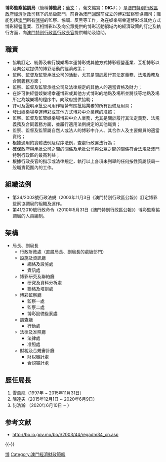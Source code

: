{{澳門政府部門基礎資訊
|中文部門名稱=博彩監察協調局
|葡文部門名稱=Direcção de Inspecção e Coordenação de Jogos
|部門標誌=Direcção de Inspecção e Coordenação de Jogos logo.svg
|首長職銜=局長
|首長姓名=何浩瀚
|副首長職銜=副局長
|副首長姓名=廖志聰
|部門性質=一般部門
|成立年份=1988年
|所屬部門=[[經濟財政司|經濟財政司]]
|總部=澳門南灣大馬路762至804號中華廣場21樓
|網站=http://www.dicj.gov.mo www.dicj.gov.mo 
}}
'''博彩監察協調局'''（簡稱'''博監局'''；[[葡文|葡文]]：{{lang|pt|'''Direcção de Inspecção e Coordenação de Jogos'''}}，葡文縮寫：'''DICJ'''；{{lang-en|Gaming Inspection and Coordination Bureau}}）是[[澳門特別行政區政府|澳門特別行政區政府]][[經濟財政司|經濟財政司]]轄下的局級部門，前身為[[澳門回歸|澳門回歸]]前成立的博彩監察暨協調司；職能包括[[澳門|澳門]]所有[[賭場|賭場]]的監察、協調、反黑等工作，為在娛樂場幸運博彩或其他方式博彩經營產業、互相博彩以及向公眾提供的博彩活動領域內的經濟政策的訂定及執行方面，向[[澳門特別行政區行政長官|澳門特別行政區行政長官]]提供輔助及協助。

== 職責 ==
* 協助訂定、統籌及執行娛樂場幸運博彩或其他方式博彩經營產業、互相博彩以及向公眾提供的博彩活動的經濟政策；
* 監察、監督及監管承批公司的活動，尤其是關於履行其法定義務、法規義務及合同義務方面；
* 監察、監督及監管承批公司及法律規定的其他人的適當資格及財力；
* 在許可供經營娛樂場幸運博彩或其他方式博彩的地點及場所並將該等地點及場所定為娛樂場的程序中，向政府提供協助；
* 許可及證明承批公司用作經營有關批給業務的所有設備及用具；
* 發出娛樂場幸運博彩或其他方式博彩中介業務的准照；
* 監察、監督及監管娛樂場博彩中介人業務，尤其是關於履行其法定義務、法規義務及合同義務方面，並履行適用法例規定的其他職責；
* 監察、監督及監管屬自然人或法人的博彩中介人、其合作人及主要僱員的適當資格；
* 根據適用的實體法例及程序法例，查處行政違法行為；
* 確保政府與承批公司之間的關係及承批公司與公眾之間的關係符合法規及澳門特別行政區的最高利益；
* 根據行政長官的指示或法律規定，執行以上各項未列舉的任何按性質屬該局一般職責範圍內的工作。

== 組織法例 ==
* 第34/2003號行政法規（2003年11月3日《澳門特別行政區公報》）訂定博彩監察協調局的組織及運作。
* 第41/2010號行政命令（2010年5月31日《澳門特別行政區公報》）博彩監察協調局的人員編制。

== 架構 ==
* 局長、副局長
** 行政財政處（直屬局長、副局長的處級部門）
**設施及資訊廳
***網絡及設施處
***資訊處
** 博彩研究及聯絡廳
***研究及資料分析處
***聯絡及培訓處
**博彩監察廳
***監察一處
***監察二處
***博彩設備監察處
** 調查廳
***行動處
** 法律及准照廳
***法律處
***准照處
**財稅及合規審計廳
***財稅審計處
***合規審計處

== 歷任局長 ==
# 雪萬龍（1997年 ~ 2015年11月31日）
# 陳達夫（2015年12月1日 ~ 2020年6月9日）
# 何浩瀚 （2020年6月10日 ~ ）

== 参考文献 ==
{{Reflist}}
{{ReflistH}}
* http://bo.io.gov.mo/bo/i/2003/44/regadm34_cn.asp {{Wayback|url=http://bo.io.gov.mo/bo/i/2003/44/regadm34_cn.asp |date=20201025195021 }}
{{ReflistF}}

{{-}}
{{澳門特別行政區政府部門}}

[[Category:澳門政府部門|博]]
[[Category:澳門經濟財政範疇|Category:澳門經濟財政範疇]]